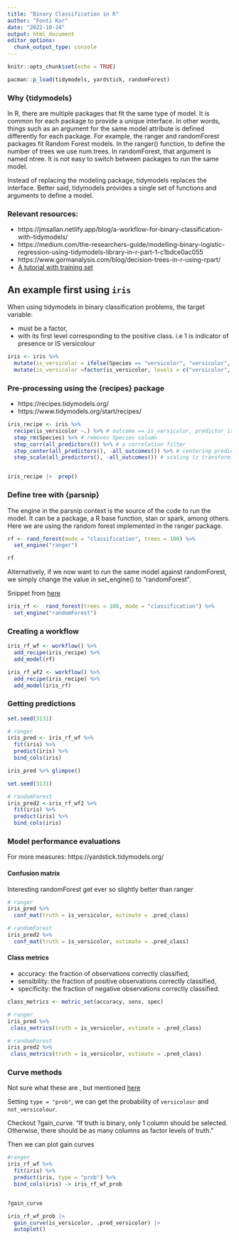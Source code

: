 ```yaml
---
title: "Binary Classification in R"
author: "Fonti Kar"
date: "2022-10-24"
output: html_document
editor_options: 
  chunk_output_type: console
---
```


```r
knitr::opts_chunk$set(echo = TRUE)

pacman::p_load(tidymodels, yardstick, randomForest)
```

### Why {tidymodels}

In R, there are multiple packages that fit the same type of model. It is common for each package to provide a unique interface. In other words, things such as an argument for the same model attribute is defined differently for each package. For example, the ranger and randomForest packages fit Random Forest models. In the ranger() function, to define the number of trees we use num.trees. In randomForest, that argument is named ntree. It is not easy to switch between packages to run the same model.

Instead of replacing the modeling package, tidymodels replaces the interface. Better said, tidymodels provides a single set of functions and arguments to define a model.

### Relevant resources:

- https://jmsallan.netlify.app/blog/a-workflow-for-binary-classification-with-tidymodels/
- https://medium.com/the-researchers-guide/modelling-binary-logistic-regression-using-tidymodels-library-in-r-part-1-c1bdce0ac055
- https://www.gormanalysis.com/blog/decision-trees-in-r-using-rpart/
- [A tutorial with training set](https://rviews.rstudio.com/2019/06/19/a-gentle-intro-to-tidymodels/) 

## An example first using `iris`

When using tidymodels in binary classification problems, the target variable:

- must be a factor,
- with its first level corresponding to the positive class. i.e 1 is indicator of presence or IS versicolour

```r
iris <- iris %>% 
  mutate(is_versicolor = ifelse(Species == "versicolor", "versicolor", "not_versicolor")) %>% # Binary response
  mutate(is_versicolor =factor(is_versicolor, levels = c("versicolor", "not_versicolor"))) # Setting as factor
```

### Pre-processing using the {recipes} package

- https://recipes.tidymodels.org/
- https://www.tidymodels.org/start/recipes/

```r
iris_recipe <- iris %>%
  recipe(is_versicolor ~.) %>% # outcome == is_versicolor, predictor is what remains in iris
  step_rm(Species) %>% # removes Species column
  step_corr(all_predictors()) %>% # a correlation filter
  step_center(all_predictors(), -all_outcomes()) %>% # centering predictors but not outcome
  step_scale(all_predictors(), -all_outcomes()) # scaling (z transform) predictors not outcome


iris_recipe |>  prep()
```

### Define tree with {parsnip}

The engine in the parsnip context is the source of the code to run the model. It can be a package, a R base function, stan or spark, among others. Here we are using the random forest implemented in the ranger package.

```r
rf <- rand_forest(mode = "classification", trees = 100) %>%
  set_engine("ranger")

rf
```

Alternatively, if we now want to run the same model against randomForest, we simply change the value in set_engine() to “randomForest”.

Snippet from [here](https://rviews.rstudio.com/2019/06/19/a-gentle-intro-to-tidymodels/)

```r
iris_rf <-  rand_forest(trees = 100, mode = "classification") %>%
  set_engine("randomForest") 
```

### Creating a workflow

```r
iris_rf_wf <- workflow() %>%
  add_recipe(iris_recipe) %>%
  add_model(rf)

iris_rf_wf2 <- workflow() %>%
  add_recipe(iris_recipe) %>%
  add_model(iris_rf)
```

### Getting predictions

```r
set.seed(3131)

# ranger
iris_pred <- iris_rf_wf %>%
  fit(iris) %>%
  predict(iris) %>%
  bind_cols(iris)

iris_pred %>% glimpse()

set.seed(3131)

# randomForest
iris_pred2 <-iris_rf_wf2 %>%
  fit(iris) %>%
  predict(iris) %>%
  bind_cols(iris)
```

### Model performance evaluations

For more measures: https://yardstick.tidymodels.org/

#### Confusion matrix

Interesting randomForest get ever so slightly  better than ranger

```r
# ranger
iris_pred %>%
  conf_mat(truth = is_versicolor, estimate = .pred_class)

# randomForest
iris_pred2 %>%
  conf_mat(truth = is_versicolor, estimate = .pred_class)
```

#### Class metrics

- accuracy: the fraction of observations correctly classified,
- sensibility: the fraction of positive observations correctly classified,
- specificity: the fraction of negative observations correctly classified.

```r
class_metrics <- metric_set(accuracy, sens, spec)
```

```r
# ranger
iris_pred %>%
 class_metrics(truth = is_versicolor, estimate = .pred_class)

# randomForest
iris_pred2 %>%
 class_metrics(truth = is_versicolor, estimate = .pred_class)
```

### Curve methods

Not sure what these are , but mentioned [here](https://rviews.rstudio.com/2019/06/19/a-gentle-intro-to-tidymodels/)

Setting `type = "prob"`, we can get the probability of `versicolour` and `not_versicolour`. 

Checkout ?gain_curve. "If truth is binary, only 1 column should be selected. Otherwise, there should be as many columns as factor levels of truth."

Then we can plot gain curves

```r
#ranger
iris_rf_wf %>%
  fit(iris) %>%
  predict(iris, type = "prob") %>%
  bind_cols(iris) -> iris_rf_wf_prob


?gain_curve

iris_rf_wf_prob |> 
  gain_curve(is_versicolor, .pred_versicolor) |> 
  autoplot()
  
```

